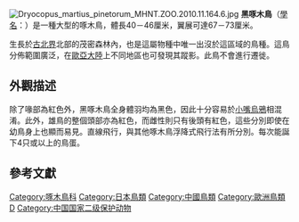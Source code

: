 {{speciesbox
| status = LC
| status_system = IUCN3.1
| status_ref = <ref>{{IUCN|id=22681382 |title=''Dryocopus martius'' |assessor=BirdLife International |assessor-link=BirdLife International |version=2013.2 |year=2012 |accessdate=26 November 2013}}</ref>
| image = BlackWoods.jpg
| image_caption =雄性成鳥（右）及幼鳥
| genus = Dryocopus
| species = martius
| authority = ([[Carl_Linnaeus|Linnaeus]], [[自然系統第十版|1758]])
| range_map= Dryocopus martius distr.PNG
| range_map_caption=分佈範圍
| synonyms = ''Picus martius'' {{small|Linnaeus, 1758}}
}}
[[File:Dryocopus_martius_pinetorum_MHNT.ZOO.2010.11.164.6.jpg|thumb]]
'''黑啄木鳥'''（[[學名|學名]]：''{{lang|la|Dryocopus martius}}''）是一種大型的啄木鳥，體長40－46厘米，翼展可達67－73厘米。

生長於[[古北界|古北界]]北部的茂密森林內，也是這屬物種中唯一出沒於這區域的鳥種。這鳥分佈範圍廣泛，在[[歐亞大陸|歐亞大陸]]上不同地區也可發現其蹤影。此鳥不會進行遷徙。

== 外觀描述 ==
除了喙部為紅色外，黑啄木鳥全身體羽均為黑色，因此十分容易於[[小嘴烏鴉|小嘴烏鴉]]相混淆。此外，雄鳥的整個頭部亦為紅色，而雌性則只有後頭有紅色，這些分別即使在幼鳥身上也顯而易見。直線飛行，與其他啄木鳥浮降式飛行法有所分別。每次能誕下4只或以上的鳥蛋。

== 參考文獻 ==
{{reflist}}
{{commons|Dryocopus martius}}

{{Authority control}}
{{Taxonbar|from=Q143284}}

[[Category:啄木鳥科|Category:啄木鳥科]]
[[Category:日本鳥類|Category:日本鳥類]]
[[Category:中國鳥類|Category:中國鳥類]]
[[Category:歐洲鳥類|Category:歐洲鳥類]]
[[Category:1758年描述的鳥類|D]]
[[Category:中国国家二级保护动物|Category:中国国家二级保护动物]]